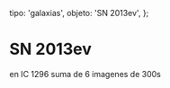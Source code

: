 
  tipo: 'galaxias',
  objeto: 'SN 2013ev',
};

# SN 2013ev

<Imagen
  src="registro/sn2013-ev_20121200_sn2013ev-6-300sf.jpg"
  fecha="20121200"
/>

 en IC 1296 suma de 6 imagenes de 300s